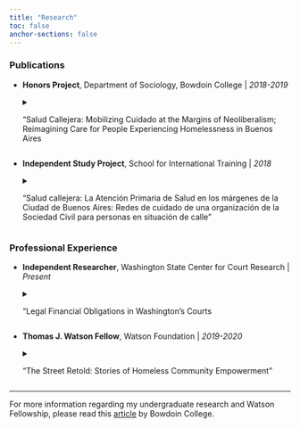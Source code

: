 ```yaml
---
title: "Research"
toc: false
anchor-sections: false
---
```


### **Publications**

- **Honors Project**, Department of Sociology, Bowdoin College | *2018-2019*

    <details><summary>
    "Salud Callejera: Mobilizing Cuidado at the Margins of Neoliberalism; Reimagining Care for People Experiencing Homelessness in Buenos Aires
    </summary>
    <p>
    Based in Buenos Aires, Argentina, my [Honors Thesis](https://digitalcommons.bowdoin.edu/honorsprojects/113/){target="_blank"} analyzes care for people experiencing homelessness as a site for both reproducing and resisting neoliberal governance. This study finds that municipal services and the public health system render individuals responsible for housing insecurity by medicalizing poverty as a symptom of psychosocial illness. As an alternative, civil society networks reimagine care as a collective right and site of political mobilization. In addition to field observations, I draw upon interviews with people experiencing or at risk of homelessness, members of civil society organizations, public health providers, and municipal social workers.
    <p>
    </details>

- **Independent Study Project**, School for International Training | *2018*

    <details><summary>
    "Salud callejera: La Atención Primaria de Salud en los márgenes de la Ciudad de Buenos Aires: Redes de cuidado de una organización de la Sociedad Civil para personas en situación de calle"
    </summary>
    <p>
    This [study](https://digitalcollections.sit.edu/isp_collection/2769/){target="_blank"} examines how civil society networks facilitate access to primary care for people experiencing homelessness in Buenos Aires, Argentina. Drawing upon interviews and field observations, I also explore how care differs across state services, civil society networks, and peer groups.
    <p>
    </details>

### **Professional Experience**

- **Independent Researcher**, Washington State Center for Court Research \| *Present*

    <details><summary>
    "Legal Financial Obligations in Washington's Courts
    </summary>
    <p>
    I'm helping draft a legislative report examining legal financial obligations across Washington courts. The project also involves quantitative and text data analysis, stakeholder engagement, and writing for public audiences.
    <p>
    </details>

- **Thomas J. Watson Fellow**, Watson Foundation \| *2019-2020*

    <details><summary>
    "The Street Retold: Stories of Homeless Community Empowerment"
    </summary>
    <p>
    This international [project](https://fellows.watson.foundation/51/fellows/brandon-morande.html){target="_blank"} explores how peer-based initiatives empower people confronting homelessness to share experiences, develop solidarity, and help one another survive the streets. I also examine how these communities occupy often inaccessible spaces to change perceptions of homelessness. I documented my observations and interviewees' stories on Instagram, [\@thestreetretold](https://www.instagram.com/thestreetretold/){target="_blank"}.
    <p>
    </details>

---

For more information regarding my undergraduate research and Watson Fellowship, please read this [article](https://www.bowdoin.edu/news/2019/04/after-reaching-out-to-the-homeless-a-senior-discovers-how-they-help-themselves.html){target="_blank"} by Bowdoin College.
